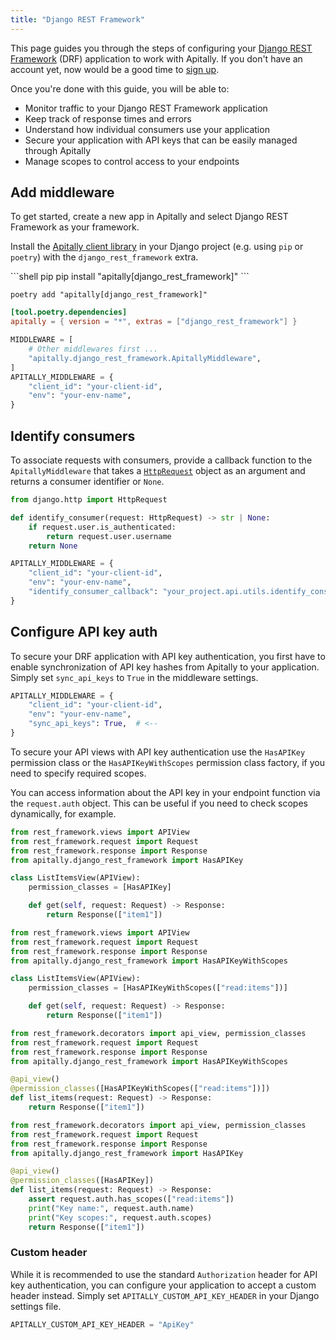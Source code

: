 ```yaml
---
title: "Django REST Framework"
---
```


This page guides you through the steps of configuring your [Django REST Framework](https://www.django-rest-framework.org) (DRF) application to work with Apitally. If you don't have an account yet, now would be a good time to [sign up](https://app.apitally.io).

Once you're done with this guide, you will be able to:

- Monitor traffic to your Django REST Framework application
- Keep track of response times and errors
- Understand how individual consumers use your application
- Secure your application with API keys that can be easily managed through Apitally
- Manage scopes to control access to your endpoints

## Add middleware

To get started, create a new app in Apitally and select Django REST Framework as your framework.

Install the [Apitally client library](https://pypi.org/project/apitally/) in your Django project (e.g. using `pip` or `poetry`) with the `django_rest_framework` extra.

<CodeGroup>
```shell pip
pip install "apitally[django_rest_framework]"
```

```shell poetry
poetry add "apitally[django_rest_framework]"
```

```toml pyproject.toml
[tool.poetry.dependencies]
apitally = { version = "*", extras = ["django_rest_framework"] }
```

</CodeGroup>

<Snippet file="configure-django-middleware.mdx" />

```python
MIDDLEWARE = [
    # Other middlewares first ...
    "apitally.django_rest_framework.ApitallyMiddleware",
]
APITALLY_MIDDLEWARE = {
    "client_id": "your-client-id",
    "env": "your-env-name",
}
```

<div className="-mt-4">
  <Snippet file="add-middleware-check.mdx" />
</div>

## Identify consumers

<Snippet file="identify-consumers.mdx" />

To associate requests with consumers, provide a <Tooltip tip="See example below">callback function</Tooltip> to the `ApitallyMiddleware` that takes a [`HttpRequest`](https://docs.djangoproject.com/en/4.2/ref/request-response/#httprequest-objects) object as an argument and returns a consumer identifier or `None`.

<Snippet file="consumer-identifier.mdx" />

<CodeGroup>

```python Callback function definition
from django.http import HttpRequest

def identify_consumer(request: HttpRequest) -> str | None:
    if request.user.is_authenticated:
        return request.user.username
    return None
```

```python Middleware settings
APITALLY_MIDDLEWARE = {
    "client_id": "your-client-id",
    "env": "your-env-name",
    "identify_consumer_callback": "your_project.api.utils.identify_consumer",
}
```

</CodeGroup>

<div className="mt-4">
  <Snippet file="identify-consumers-check.mdx" />
</div>

## Configure API key auth

To secure your DRF application with API key authentication, you first have to enable synchronization of API key hashes from Apitally to your application.
Simply set `sync_api_keys` to `True` in the middleware settings.

```python
APITALLY_MIDDLEWARE = {
    "client_id": "your-client-id",
    "env": "your-env-name",
    "sync_api_keys": True,  # <--
}
```

<div className="-mt-4">
  <Snippet file="api-key-sync-info.mdx" />
</div>

To secure your API views with API key authentication use the `HasAPIKey` permission class or
the `HasAPIKeyWithScopes` permission class factory, if you need to specify required scopes.

You can access information about the API key in your endpoint function via the `request.auth` object.
This can be useful if you need to check scopes dynamically, for example.

<CodeGroup>

```python Class-based view
from rest_framework.views import APIView
from rest_framework.request import Request
from rest_framework.response import Response
from apitally.django_rest_framework import HasAPIKey

class ListItemsView(APIView):
    permission_classes = [HasAPIKey]

    def get(self, request: Request) -> Response:
        return Response(["item1"])
```

```python Class-based view with scopes
from rest_framework.views import APIView
from rest_framework.request import Request
from rest_framework.response import Response
from apitally.django_rest_framework import HasAPIKeyWithScopes

class ListItemsView(APIView):
    permission_classes = [HasAPIKeyWithScopes(["read:items"])]

    def get(self, request: Request) -> Response:
        return Response(["item1"])
```

```python Function-based view
from rest_framework.decorators import api_view, permission_classes
from rest_framework.request import Request
from rest_framework.response import Response
from apitally.django_rest_framework import HasAPIKeyWithScopes

@api_view()
@permission_classes([HasAPIKeyWithScopes(["read:items"])])
def list_items(request: Request) -> Response:
    return Response(["item1"])
```

```python Access key info
from rest_framework.decorators import api_view, permission_classes
from rest_framework.request import Request
from rest_framework.response import Response
from apitally.django_rest_framework import HasAPIKey

@api_view()
@permission_classes([HasAPIKey])
def list_items(request: Request) -> Response:
    assert request.auth.has_scopes(["read:items"])
    print("Key name:", request.auth.name)
    print("Key scopes:", request.auth.scopes)
    return Response(["item1"])
```

</CodeGroup>

<div className="mt-4">
  <Snippet file="configure-api-key-auth-check.mdx" />
</div>

### Custom header

While it is recommended to use the standard `Authorization` header for API key authentication,
you can configure your application to accept a custom header instead.
Simply set `APITALLY_CUSTOM_API_KEY_HEADER` in your Django settings file.

```python
APITALLY_CUSTOM_API_KEY_HEADER = "ApiKey"
```
